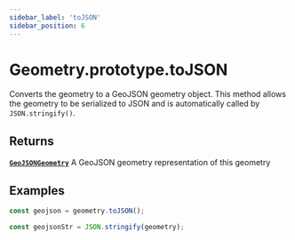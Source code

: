 ```yaml
---
sidebar_label: 'toJSON'
sidebar_position: 6
---
```


# Geometry.prototype.toJSON

Converts the geometry to a GeoJSON geometry object.
This method allows the geometry to be serialized to JSON
and is automatically called by `JSON.stringify()`.

## Returns

[**`GeoJSONGeometry`**](https://datatracker.ietf.org/doc/html/rfc7946#section-3.1) A GeoJSON geometry representation of this geometry

## Examples

```ts title="converting a geometry to GeoJSON"
const geojson = geometry.toJSON();
```
```ts title="using JSON.stringify()"
const geojsonStr = JSON.stringify(geometry);
```
